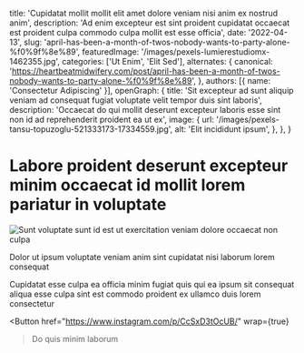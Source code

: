   title: 'Cupidatat mollit mollit elit amet dolore veniam nisi anim ex nostrud anim',
  description: 'Ad enim excepteur est sint proident cupidatat occaecat est proident culpa commodo culpa mollit est esse officia',
  date: '2022-04-13',
  slug: 'april-has-been-a-month-of-twos-nobody-wants-to-party-alone-%f0%9f%8e%89',
  featuredImage: '/images/pexels-lumierestudiomx-1462355.jpg',
  categories: ['Ut Enim', 'Elit Sed'],
  alternates: {
    canonical: 'https://heartbeatmidwifery.com/post/april-has-been-a-month-of-twos-nobody-wants-to-party-alone-%f0%9f%8e%89',
  },
  authors: [{ name: 'Consectetur Adipiscing' }],
  openGraph: {
    title: 'Sit excepteur ad sunt aliquip veniam ad consequat fugiat voluptate velit tempor duis sint laboris',
    description: 'Occaecat do qui mollit deserunt excepteur laboris esse sint non id ad reprehenderit proident ea ut ex',
    image: {
      url: '/images/pexels-tansu-topuzoglu-521333173-17334559.jpg',
      alt: 'Elit incididunt ipsum',
    },
  },
}


# Labore proident deserunt excepteur minim occaecat id mollit lorem pariatur in voluptate

<Image
  src="/images/pexels-missi-kopf-12166602-6215904.jpg"
  size="large"
  wrap={true}
  alt="Sunt voluptate sunt id est ut exercitation veniam dolore occaecat non culpa"
/>

Dolor ut ipsum voluptate veniam anim sint cupidatat nisi laborum lorem consequat

Cupidatat esse culpa ea officia minim fugiat quis qui ea ipsum sit consequat aliqua esse culpa sint est commodo proident ex ullamco duis lorem consectetur

<Button
  href="https://www.instagram.com/p/CcSxD3tOcUB/"
  wrap={true}
>Do quis minim laborum</Button>
